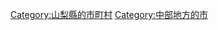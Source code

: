 {{Commonscat|Nirasaki, Yamanashi}}
{{Catmore}}

{{DEFAULTSORT:Nirasaki-shi}}
[[Category:山梨縣的市町村|Category:山梨縣的市町村]]
[[Category:中部地方的市|Category:中部地方的市]]